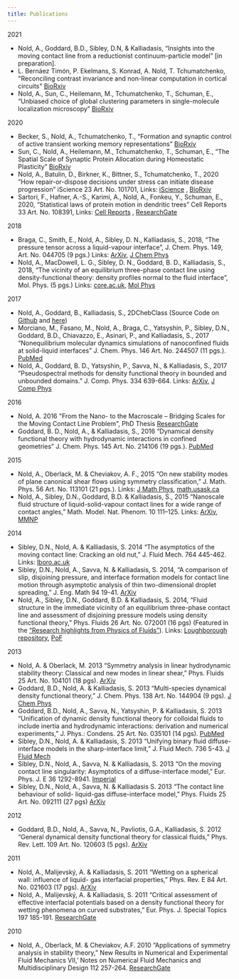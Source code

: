 ```yaml
---
title: Publications
---
```


2021
- Nold, A., Goddard, B.D., Sibley, D.N, & Kalliadasis, “Insights into the moving contact line from a reductionist continuum-particle model” [in preparation].
- L. Bernáez Timón, P. Ekelmans, S. Konrad, A. Nold, T. Tchumatchenko, "Reconciling contrast invariance and non-linear computation in cortical circuits" [BioRxiv](https://www.biorxiv.org/content/10.1101/2021.04.23.441165v1)
- Nold, A., Sun, C., Heilemann, M., Tchumatchenko, T., Schuman, E., “Unbiased choice of global clustering parameters in single-molecule localization microscopy” [BioRxiv](https://www.biorxiv.org/content/10.1101/2021.02.22.432198v1)


2020

- Becker, S., Nold, A., Tchumatchenko, T., “Formation and synaptic control of active transient working memory representations”
[BioRxiv](https://doi.org/10.1101/2020.08.30.273995)
- Sun, C., Nold, A., Heilemann, M., Tchumatchenko, T., Schuman, E., “The Spatial Scale of Synaptic Protein Allocation during Homeostatic Plasticity”
[BioRxiv](https://doi.org/10.1101/2020.04.29.068833)
- Nold, A., Batulin, D., Birkner, K., Bittner, S., Tchumatchenko, T., 2020 ”How repair-or-dispose
decisions under stress can initiate disease progression” iScience 23 Art. No. 101701, Links: [iScience](https://www.sciencedirect.com/science/article/pii/S2589004220308932) , [BioRxiv](https://www.biorxiv.org/content/10.1101/828053v2)
- Sartori, F., Hafner, A.-S., Karimi, A., Nold, A., Fonkeu, Y., Schuman, E., 2020, “Statistical laws of protein motion in dendritic trees” Cell Reports 33 Art. No. 108391, Links: [Cell Reports](https://www.sciencedirect.com/science/article/pii/S2211124720313802) , [ResearchGate](https://www.researchgate.net/publication/345997208_Statistical_Laws_of_Protein_Motion_in_Neuronal_Dendritic_Trees)

2018
- Braga, C., Smith, E., Nold, A., Sibley, D. N., Kalliadasis, S., 2018, “The pressure tensor across a liquid-vapour interface”, J. Chem. Phys. 149, Art. No. 044705 (9 pgs.) Links: [ArXiv](https://arxiv.org/abs/1711.05986), [J Chem Phys](https://aip.scitation.org/doi/full/10.1063/1.5020991)
- Nold, A., MacDowell, L. G., Sibley, D. N., Goddard, B. D., Kalliadasis, S., 2018, “The vicinity of an equilibrium three-phase contact line using density-functional theory: density profiles normal to the fluid interface”, Mol. Phys. (5 pgs.) Links: [core.ac.uk](https://core.ac.uk/download/pdf/288361568.pdf), [Mol Phys](https://www.tandfonline.com/doi/full/10.1080/00268976.2018.1471223)

2017

- Nold, A., Goddard, B., Kalliadasis, S., 2DChebClass (Source Code on [Github](https://github.com/NoldAndreas/2DChebClass) and [here](https://129.215.41.53/handle/10283/2647))
- Morciano, M., Fasano, M., Nold, A., Braga, C., Yatsyshin, P., Sibley, D.N., Goddard, B.D., Chiavazzo, E., Asinari, P., and Kalliadasis, S., 2017 “Nonequilibrium molecular dynamics simulations of nanoconfined fluids at solid-liquid interfaces” J. Chem. Phys. 146 Art. No. 244507 (11 pgs.). [PubMed](https://pubmed.ncbi.nlm.nih.gov/28668055/)
- Nold, A., Goddard, B. D., Yatsyshin, P., Savva, N., & Kalliadasis, S., 2017 ”Pseudospectral methods for density functional theory in bounded and unbounded domains." J. Comp. Phys. 334 639-664. Links: [ArXiv](https://arxiv.org/abs/1701.06182), [J Comp Phys](https://www.sciencedirect.com/science/article/pii/S0021999116306775?via%3Dihub)

2016

- Nold, A. 2016 "From the Nano- to the Macroscale – Bridging Scales for the Moving Contact Line Problem", PhD Thesis [ResearchGate](https://www.researchgate.net/publication/320111206_From_the_Nano-_to_the_Macroscale_-_Bridging_Scales_for_the_Moving_Contact_Line_Problem)
- Goddard, B. D., Nold, A., & Kalliadasis, S., 2016 “Dynamical density functional theory with hydrodynamic interactions in confined geometries” J. Chem. Phys. 145 Art. No. 214106 (19 pgs.). [PubMed](https://pubmed.ncbi.nlm.nih.gov/28799384/)

2015

- Nold, A., Oberlack, M. & Cheviakov, A. F., 2015 “On new stability modes of plane canonical shear flows using symmetry classification,” J. Math. Phys. 56 Art. No. 113101 (21 pgs.).
Links: [J Math Phys](https://aip.scitation.org/doi/full/10.1063/1.4934726), [math.usask.ca](https://math.usask.ca/~shevyakov/publ/papers/2015_Nold_Oberl_Ch__StabModes-inJMP.pdf)
- Nold, A., Sibley, D.N., Goddard, B.D. & Kalliadasis, S., 2015 “Nanoscale fluid structure of liquid-solid-vapour contact lines for a wide range of contact angles,” Math. Model. Nat. Phenom. 10 111–125.
Links: [ArXiv](https://arxiv.org/abs/1503.03232), [MMNP](https://www.mmnp-journal.org/articles/mmnp/abs/2015/04/mmnp201510p111/mmnp201510p111.html)

2014

- Sibley, D.N., Nold, A. & Kalliadasis, S. 2014 “The asymptotics of the moving contact line: Cracking an old nut,” J. Fluid Mech. 764 445-462. Links: [lboro.ac.uk](https://repository.lboro.ac.uk/articles/journal_contribution/The_asymptotics_of_the_moving_contact_line_cracking_an_old_nut/9385814)
- Sibley, D.N., Nold, A., Savva, N. & Kalliadasis, S. 2014, “A comparison of slip, disjoining pressure, and interface formation models for contact line motion through asymptotic analysis of thin two-dimensional droplet spreading,” J. Eng. Math 94 19-41. [ArXiv](https://arxiv.org/abs/1307.8022)
- Nold, A., Sibley, D.N., Goddard, B.D. & Kalliadasis, S. 2014, “Fluid structure in the immediate vicinity of an equilibrium three-phase contact line and assessment of disjoining pressure models using density functional theory,” Phys. Fluids 26 Art. No. 072001 (16 pgs) (Featured in the [“Research highlights from Physics of Fluids”](http://aip-info.org/1XPS-2NQ72-FCC9SV1666/cr.aspx)).
Links:
[Loughborough repository](https://repository.lboro.ac.uk/articles/journal_contribution/Fluid_structure_in_the_immediate_vicinity_of_an_equilibrium_three-phase_contact_line_and_assessment_of_disjoining_pressure_models_using_density_functional_theory/9385112), [PoF](https://doi.org/10.1063/1.4886128)

2013

- Nold, A. & Oberlack, M. 2013 “Symmetry analysis in linear hydrodynamic stability theory: Classical and new modes in linear shear,” Phys. Fluids 25 Art. No. 104101 (18 pgs). [ArXiv](https://arxiv.org/abs/1310.2650)
- Goddard, B.D., Nold, A. & Kalliadasis, S. 2013 “Multi-species dynamical density functional theory,” J. Chem. Phys. 138 Art. No. 144904 (9 pgs). [J Chem Phys](https://aip.scitation.org/doi/10.1063/1.4800109)
- Goddard, B.D., Nold, A., Savva, N., Yatsyshin, P. & Kalliadasis, S. 2013 “Unification of dynamic density functional theory for colloidal fluids to include inertia and hydrodynamic interactions: derivation and numerical experiments,” J. Phys.: Condens. 25 Art. No. 035101 (14 pgs). [PubMed](https://pubmed.ncbi.nlm.nih.gov/23220969/)
- Sibley, D.N., Nold, A. & Kalliadasis, S. 2013 “Unifying binary fluid diffuse-interface models in the sharp-interface limit,” J. Fluid Mech. 736 5-43. [J Fluid Mech](https://www.cambridge.org/core/journals/journal-of-fluid-mechanics/article/unifying-binary-fluid-diffuseinterface-models-in-the-sharpinterface-limit/E4F41122568DD8A75D5E5CEC24AFC827)
- Sibley, D.N., Nold, A., Savva, N. & Kalliadasis, S. 2013 “On the moving contact line singularity: Asymptotics of a diffuse-interface model,” Eur. Phys. J. E 36 1292-8941. [Imperial](https://www.imperial.ac.uk/media/imperial-college/research-centres-and-groups/complex-multiphase-systems/articles/David_EPJE.pdf)
- Sibley, D.N., Nold, A., Savva, N. & Kalliadasis S. 2013 “The contact line behaviour of solid- liquid-gas diffuse-interface model,” Phys. Fluids 25 Art. No. 092111 (27 pgs) [ArXiv](https://arxiv.org/abs/1310.1255)

2012

- Goddard, B.D., Nold, A., Savva, N., Pavliotis, G.A., Kalliadasis, S. 2012 “General dynamical density functional theory for classical fluids,” Phys. Rev. Lett. 109 Art. No. 120603 (5 pgs). [ArXiv](https://arxiv.org/abs/1202.3270)

2011

- Nold, A., Malijevský, A. & Kalliadasis, S. 2011 “Wetting on a spherical wall: influence of liquid- gas interfacial properties,” Phys. Rev. E 84 Art. No. 021603 (17 pgs). [ArXiv](https://arxiv.org/abs/1103.6125)
- Nold, A., Malijevský, A. & Kalliadasis, S. 2011 “Critical assessment of effective interfacial potentials based on a density functional theory for wetting phenomena on curved substrates,” Eur. Phys. J. Special Topics 197 185-191. [ResearchGate](https://www.researchgate.net/publication/226758251_Critical_assessment_of_effective_interfacial_potentials_based_on_a_density_functional_theory_for_wetting_phenomena_on_curved_substrates)

2010

-  Nold, A., Oberlack, M. & Cheviakov, A.F. 2010 “Applications of symmetry analysis in stability theory,” New Results in Numerical and Experimental Fluid Mechanics VII,’ Notes on Numerical Fluid Mechanics and Multidisciplinary Design 112 257-264. [ResearchGate](https://www.researchgate.net/publication/225394096_Applications_of_Symmetry_Analysis_in_Stability_Theory)
